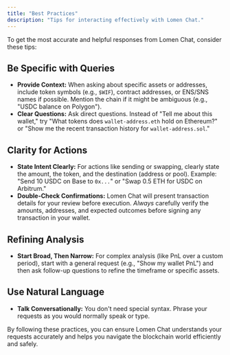 ```yaml
---
title: "Best Practices"
description: "Tips for interacting effectively with Lomen Chat."
---
```


To get the most accurate and helpful responses from Lomen Chat, consider these tips:

## Be Specific with Queries

- **Provide Context:** When asking about specific assets or addresses, include token symbols (e.g., `$WIF`), contract addresses, or ENS/SNS names if possible. Mention the chain if it might be ambiguous (e.g., "USDC balance on Polygon").
- **Clear Questions:** Ask direct questions. Instead of "Tell me about this wallet," try "What tokens does `wallet-address.eth` hold on Ethereum?" or "Show me the recent transaction history for `wallet-address.sol`."

## Clarity for Actions

- **State Intent Clearly:** For actions like sending or swapping, clearly state the amount, the token, and the destination (address or pool). Example: "Send 10 USDC on Base to `0x...`" or "Swap 0.5 ETH for USDC on Arbitrum."
- **Double-Check Confirmations:** Lomen Chat will present transaction details for your review before execution. _Always_ carefully verify the amounts, addresses, and expected outcomes before signing any transaction in your wallet.

## Refining Analysis

- **Start Broad, Then Narrow:** For complex analysis (like PnL over a custom period), start with a general request (e.g., "Show my wallet PnL") and then ask follow-up questions to refine the timeframe or specific assets.

## Use Natural Language

- **Talk Conversationally:** You don't need special syntax. Phrase your requests as you would normally speak or type.

By following these practices, you can ensure Lomen Chat understands your requests accurately and helps you navigate the blockchain world efficiently and safely.
